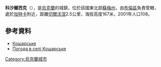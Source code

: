 {{coord|51|8|44|N|34|4|42|E|scale:100000_region:UA|display=title}}

'''科沙爾西克'''（{{lang-uk|Кошарське}}），是[[烏克蘭|烏克蘭]]的城鎮，位於該國東北部[[蘇梅州|蘇梅州]]，由[[布倫區_(烏克蘭)|布倫區]]負責管轄，處於[[加特卡|加特卡]]附近，距離[[切爾沃涅_(比洛皮利亞區)|切爾沃涅]]2.5公里，海拔高度167米，2001年人口108。

==參考資料==
*[http://w1.c1.rada.gov.ua/pls/z7502/A005?rdat1=02.02.2010&rf7571=28743 Кошарське] {{Wayback|url=http://w1.c1.rada.gov.ua/pls/z7502/A005?rdat1=02.02.2010&rf7571=28743 |date=20160304202945 }}
* [http://weather.in.ua/ua/symskaja/11880 Погода в селі Кошарське] {{Wayback|url=http://weather.in.ua/ua/symskaja/11880 |date=20160305073204 }}

{{Ukraine-geo-stub}}
[[Category:烏克蘭城市|Category:烏克蘭城市]]